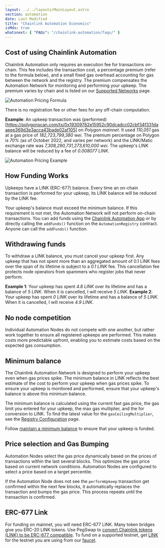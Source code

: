 ```yaml
---
layout: ../../layouts/MainLayout.astro
section: automation
date: Last Modified
title: "Chainlink Automation Economics"
isMdx: true
whatsnext: { "FAQs": "/chainlink-automation/faqs/" }
---
```


## Cost of using Chainlink Automation

Chainlink Automation only requires an execution fee for transactions on-chain. This fee includes the transaction cost, a percentage premium (refer to the formula below), and a small fixed gas overhead accounting for gas between the network and the registry. The premium compensates the Automation Network for monitoring and performing your upkeep. The premium varies by chain and is listed on our [Supported Networks](/chainlink-automation/supported-networks) page.

![Automation Pricing Formula](/images/automation/automation-pricing.png)

There is no registration fee or other fees for any off-chain computation.

**Example**: An upkeep transaction was (performed)[https://polygonscan.com/tx/0x19309782e15952c90dcadcc02cbf34f331daaeee369d3e3acca43bade02af105] on _Polygon mainnet_. It used _110,051_ gas at a gas price of _182,723,799,380 wei_. The premium percentage on Polygon is _70%_ (as of October 2022, and varies per network) and the LINK/Matic exchange rate was _7,308,290,731,273,610,000 wei_. The upkeep's LINK balance will be reduced by a fee of _0.008077 LINK_.

![Automation Pricing Example](/images/automation/automation-pricing-example.png)

## How Funding Works

Upkeeps have a LINK (ERC-677) balance. Every time an on-chain transaction is performed for your upkeep, its LINK balance will be reduced by the LINK fee.

Your upkeep's balance must exceed the minimum balance. If this requirement is not met, the Automation Network will not perform on-chain transactions. You can add funds using the [Chainlink Automation App](https://automation.chain.link/) or by directly calling the `addFunds()` function on the `AutomationRegistry` contract. Anyone can call the `addFunds()` function.

## Withdrawing funds

To withdraw a LINK balance, you must cancel your upkeep first. Any upkeep that has not spent more than an aggregated amount of 0.1 LINK fees over the span of its lifetime is subject to a _0.1 LINK_ fee. This cancellation fee protects node operators from spammers who register jobs that never perform.

**Example 1**: Your upkeep has spent _4.8 LINK_ over its lifetime and has a balance of _5 LINK_. When it is cancelled, I will receive _5 LINK_.
**Example 2**: Your upkeep has spent _0 LINK_ over its lifetime and has a balance of _5 LINK_. When it is cancelled, I will receive _4.9 LINK_.

## No node competition

Individual Automation Nodes do not compete with one another, but rather work together to ensure all registered upkeeps are performed. This makes costs more predictable upfront, enabling you to estimate costs based on the expected gas consumption.

## Minimum balance

The Chainlink Automation Network is designed to perform your upkeep even when gas prices spike. The minimum balance in LINK reflects the best estimate of the cost to perform your upkeep when gas prices spike. To ensure your upkeep is monitored and performed, ensure that your upkeep's balance is above this minimum balance.

The minimum balance is calculated using the current fast gas price, the gas limit you entered for your upkeep, the max gas multiplier, and the for conversion to LINK. To find the latest value for the `gasCeilingMultiplier`, see the [Registry Configuration](/chainlink-automation/supported-networks/#configurations) page.

Follow [maintain a minimum balance](/chainlink-automation/manage-upkeeps/#maintain-a-minimum-balance) to ensure that your upkeep is funded.

## Price selection and Gas Bumping

Automation Nodes select the gas price dynamically based on the prices of transactions within the last several blocks. This optimizes the gas price based on current network conditions. Automation Nodes are configured to select a price based on a target percentile.

If the Automation Node does not see the `performUpkeep` transaction get confirmed within the next few blocks, it automatically replaces the transaction and bumps the gas price. This process repeats until the transaction is confirmed.

## ERC-677 Link

For funding on mainnet, you will need ERC-677 LINK. Many token bridges give you ERC-20 LINK tokens. Use PegSwap to [convert Chainlink tokens (LINK) to be ERC-677 compatible](https://pegswap.chain.link/). To fund on a supported testnet, get [LINK](/resources/link-token-contracts) for the testnet you are using from our [faucet](https://faucets.chain.link/).
